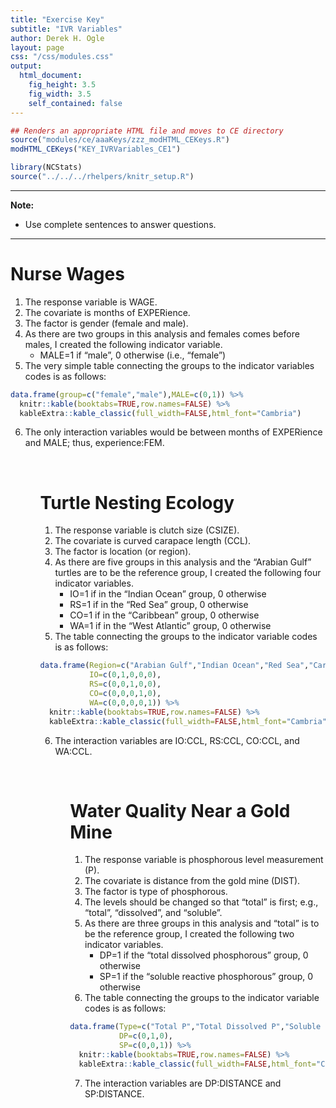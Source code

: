 ```yaml
---
title: "Exercise Key"
subtitle: "IVR Variables"
author: Derek H. Ogle
layout: page
css: "/css/modules.css"
output:
  html_document:
    fig_height: 3.5
    fig_width: 3.5
    self_contained: false
---
```


```r
## Renders an appropriate HTML file and moves to CE directory
source("modules/ce/aaaKeys/zzz_modHTML_CEKeys.R")
modHTML_CEKeys("KEY_IVRVariables_CE1")
```

```r
library(NCStats)
source("../../../rhelpers/knitr_setup.R")
```

----

<div class="alert alert-warning">
<strong>Note:</strong> 
<ul>
  <li>Use complete sentences to answer questions.</li>
</ul>
</div>

----

# Nurse Wages

1. The response variable is WAGE.
1. The covariate is months of EXPERience.
1. The factor is gender (female and male).
1. As there are two groups in this analysis and females comes before males, I created the following indicator variable.
    * MALE=1 if "male", 0 otherwise (i.e., "female")
1. The very simple table connecting the groups to the indicator variables codes is as follows:
```r
data.frame(group=c("female","male"),MALE=c(0,1)) %>%
  knitr::kable(booktabs=TRUE,row.names=FALSE) %>%
  kableExtra::kable_classic(full_width=FALSE,html_font="Cambria")
```

<ol start="6">
<li>The only interaction variables would be between months of EXPERience and MALE; thus, experience:FEM.</li>
<ol>

&nbsp;

# Turtle Nesting Ecology

1. The response variable is clutch size (CSIZE).
1. The covariate is curved carapace length (CCL).
1. The factor is location (or region).
1. As there are five groups in this analysis and the "Arabian Gulf" turtles are to be the reference group, I created the following four indicator variables.
    * IO=1 if in the "Indian Ocean" group, 0 otherwise
    * RS=1 if in the "Red Sea" group, 0 otherwise
    * CO=1 if in the "Caribbean" group, 0 otherwise
    * WA=1 if in the "West Atlantic" group, 0 otherwise
1. The table connecting the groups to the indicator variable codes is as follows:
```r
data.frame(Region=c("Arabian Gulf","Indian Ocean","Red Sea","Caribbean","West Atlantic"),
           IO=c(0,1,0,0,0),
           RS=c(0,0,1,0,0),
           CO=c(0,0,0,1,0),
           WA=c(0,0,0,0,1)) %>%
  knitr::kable(booktabs=TRUE,row.names=FALSE) %>%
  kableExtra::kable_classic(full_width=FALSE,html_font="Cambria")
```

<ol start="6">
<li>The interaction variables are IO:CCL, RS:CCL, CO:CCL, and WA:CCL.</li>
<ol>

&nbsp;

# Water Quality Near a Gold Mine

1. The response variable is phosphorous level measurement (P).
1. The covariate is distance from the gold mine (DIST).
1. The factor is type of phosphorous.
1. The levels should be changed so that "total" is first; e.g., "total", "dissolved", and "soluble".
1. As there are three groups in this analysis and "total" is to be the reference group, I created the following two indicator variables.
    * DP=1 if the "total dissolved phosphorous" group, 0 otherwise
    * SP=1 if the "soluble reactive phosphorous" group, 0 otherwise
1. The table connecting the groups to the indicator variable codes is as follows:
```r
data.frame(Type=c("Total P","Total Dissolved P","Soluble Reactive P"),
           DP=c(0,1,0),
           SP=c(0,0,1)) %>%
  knitr::kable(booktabs=TRUE,row.names=FALSE) %>%
  kableExtra::kable_classic(full_width=FALSE,html_font="Cambria")
```

<ol start="7">
<li>The interaction variables are DP:DISTANCE and SP:DISTANCE.</li>
<ol>
